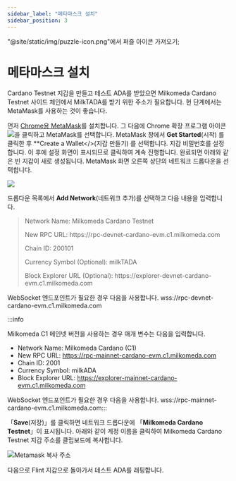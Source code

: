 ```yaml
---
sidebar_label: "메타마스크 설치"
sidebar_position: 3
---
```


"@site/static/img/puzzle-icon.png"에서 퍼즐 아이콘 가져오기;

# 메타마스크 설치

Cardano Testnet 지갑을 만들고 테스트 ADA를 받았으면 Milkomeda Cardano Testnet 사이드 체인에서 MilkTADA를 받기 위한 주소가 필요합니다. 현 단계에서는 MetaMask를 사용하는 것이 좋습니다.

먼저 [Chrome용 MetaMask](https://chrome.google.com/webstore/detail/metamask/nkbihfbeogaeaoehlefnkodbefgpgknn)를 설치합니다. 그 다음에 Chrome 확장 프로그램 아이콘 <img src={puzzleIcon} className="img-icon" />을 클릭하고 MetaMask를 선택합니다. MetaMask 창에서 **Get Started**(시작) 를 클릭한 후 **Create a Wallet</>(지갑 만들기) 를 선택합니다. 지갑 비밀번호를 설정합니다. 이 후에 설정 화면이 표시되므로 클릭하여 계속 진행합니다. 완료되면 아래와 같은 빈 지갑이 새로 생성됩니다. MetaMask 화면 오른쪽 상단의 네트워크 드롭다운을 선택합니다.

![](/img/metamask-change-network.png)

드롭다운 목록에서 **Add Network**(네트워크 추가)를 선택하고 다음 내용을 입력합니다.

> Network Name: Milkomeda Cardano Testnet
> 
> <p>New RPC URL: https://rpc-devnet-cardano-evm.c1.milkomeda.com</p> 
> 
> Chain ID: 200101
> 
> Currency Symbol (Optional): milkTADA
> 
> <p> Block Explorer URL (Optional): https://explorer-devnet-cardano-evm.c1.milkomeda.com </p>
WebSocket 엔드포인트가 필요한 경우 다음을 사용합니다. wss://rpc-devnet-cardano-evm.c1.milkomeda.com

:::info

Milkomeda C1 메인넷 버전을 사용하는 경우 매개 변수는 다음을 입력합니다.

- Network Name: Milkomeda Cardano (C1)
- <span>New RPC URL: https://rpc-mainnet-cardano-evm.c1.milkomeda.com</span>
- Chain ID: 2001
- Currency Symbol: milkADA
- <span> Block Explorer URL: https://explorer-mainnet-cardano-evm.c1.milkomeda.com </span>

WebSocket 엔드포인트가 필요한 경우 다음을 사용합니다. wss://rpc-mainnet-cardano-evm.c1.milkomeda.com:::

「**Save**(저장)」를 클릭하면 네트워크 드롭다운에 「**Milkomeda Cardano Testnet**」이 표시됩니다. 아래와 같이 계정 이름을 클릭하여 Milkomeda Cardano Testnet 지갑 주소를 클립보드에 복사합니다.

![Metamask 복사 주소](/img/metamask-copy-c1-testnet-address.png)

다음으로 Flint 지갑으로 돌아가서 테스트 ADA를 래핑합니다.
